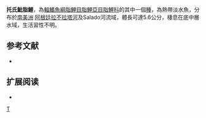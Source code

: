 {{Speciesbox 
| taxon = Hyphessobrycon togoi
| status = NE
| status_system = IUCN3.1
| authority =  [[Miquelarena|Miquelarena]] & [[López|López]], 2006
| synonyms = 
}}
'''托氏魮脂鯉'''，為[[輻鰭魚綱|輻鰭魚綱]][[脂鯉目|脂鯉目]][[脂鯉亞目|脂鯉亞目]][[脂鯉科|脂鯉科]]的其中一個[[種|種]]，為熱帶淡水魚，分布於[[南美洲|南美洲]] [[阿根廷|阿根廷]][[拉不拉塔河|拉不拉塔河]]及Salado河流域，體長可達5.6公分，棲息在底中層水域，生活習性不明。

==参考文献==
{{refbegin}}
*{{FishBase_species|genus=Hyphessobrycon|species=togoi|year=2013|month=12}}
{{refend}}

== 扩展阅读 ==
{{refbegin}}
*{{wikispecies-inline|Hyphessobrycon togoi|托氏魮脂鯉}}
{{refend}}
{{Taxonbar|from=Q5624655}}

[[Category:魮脂鯉屬|T]]


{{魚類小作品}}